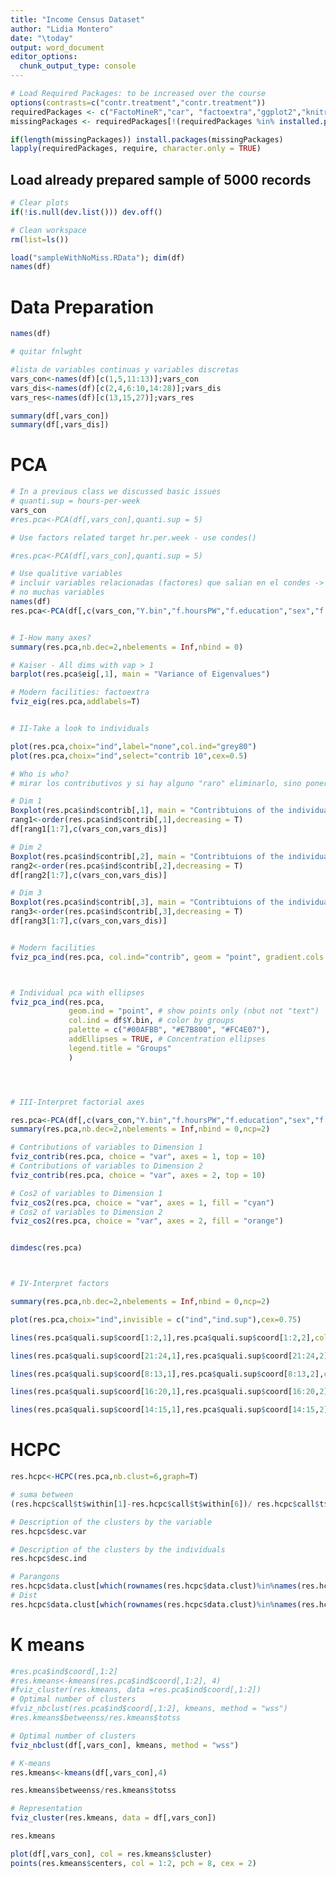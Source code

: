 ---
title: "Income Census Dataset"
author: "Lidia Montero"
date: "\today"
output: word_document
editor_options:
  chunk_output_type: console
---

```{r, include=FALSE}
# Load Required Packages: to be increased over the course
options(contrasts=c("contr.treatment","contr.treatment"))
requiredPackages <- c("FactoMineR","car", "factoextra","ggplot2","knitr")
missingPackages <- requiredPackages[!(requiredPackages %in% installed.packages()[,"Package"])]

if(length(missingPackages)) install.packages(missingPackages)
lapply(requiredPackages, require, character.only = TRUE)

```

## Load already prepared sample of 5000 records 

```{r}
# Clear plots
if(!is.null(dev.list())) dev.off()

# Clean workspace
rm(list=ls())

load("sampleWithNoMiss.RData"); dim(df)
names(df)
```

# Data Preparation

```{r}
names(df)

# quitar fnlwght

#lista de variables continuas y variables discretas
vars_con<-names(df)[c(1,5,11:13)];vars_con
vars_dis<-names(df)[c(2,4,6:10,14:28)];vars_dis
vars_res<-names(df)[c(13,15,27)];vars_res

summary(df[,vars_con])
summary(df[,vars_dis])
```

# PCA

```{r}

# In a previous class we discussed basic issues
# quanti.sup = hours-per-week
vars_con
#res.pca<-PCA(df[,vars_con],quanti.sup = 5)

# Use factors related target hr.per.week - use condes()

#res.pca<-PCA(df[,vars_con],quanti.sup = 5)

# Use qualitive variables
# incluir variables relacionadas (factores) que salian en el condes -> quali.sup = las que se han añadido
# no muchas variables 
names(df)
res.pca<-PCA(df[,c(vars_con,"Y.bin","f.hoursPW","f.education","sex","f.occupation","f.age")],quanti.sup = 5,quali.sup=6:11)


# I-How many axes?
summary(res.pca,nb.dec=2,nbelements = Inf,nbind = 0)

# Kaiser - All dims with vap > 1
barplot(res.pca$eig[,1], main = "Variance of Eigenvalues")

# Modern facilities: factoextra
fviz_eig(res.pca,addlabels=T)


# II-Take a look to individuals

plot(res.pca,choix="ind",label="none",col.ind="grey80")
plot(res.pca,choix="ind",select="contrib 10",cex=0.5)

# Who is who?
# mirar los contributivos y si hay alguno "raro" eliminarlo, sino ponerlo como suplementario?

# Dim 1
Boxplot(res.pca$ind$contrib[,1], main = "Contribtuions of the individuals in first dimension")
rang1<-order(res.pca$ind$contrib[,1],decreasing = T)
df[rang1[1:7],c(vars_con,vars_dis)]

# Dim 2
Boxplot(res.pca$ind$contrib[,2], main = "Contribtuions of the individuals in second dimension")
rang2<-order(res.pca$ind$contrib[,2],decreasing = T)
df[rang2[1:7],c(vars_con,vars_dis)]

# Dim 3
Boxplot(res.pca$ind$contrib[,3], main = "Contribtuions of the individuals in third dimension")
rang3<-order(res.pca$ind$contrib[,3],decreasing = T)
df[rang3[1:7],c(vars_con,vars_dis)]


# Modern facilities
fviz_pca_ind(res.pca, col.ind="contrib", geom = "point", gradient.cols = c("white", "red", "black" ))



# Individual pca with ellipses 
fviz_pca_ind(res.pca,
             geom.ind = "point", # show points only (nbut not "text")
             col.ind = df$Y.bin, # color by groups
             palette = c("#00AFBB", "#E7B800", "#FC4E07"),
             addEllipses = TRUE, # Concentration ellipses
             legend.title = "Groups"
             )




# III-Interpret factorial axes

res.pca<-PCA(df[,c(vars_con,"Y.bin","f.hoursPW","f.education","sex","f.occupation","f.age")],quanti.sup = 5,quali.sup=6:11,ncp=3)
summary(res.pca,nb.dec=2,nbelements = Inf,nbind = 0,ncp=2)

# Contributions of variables to Dimension 1
fviz_contrib(res.pca, choice = "var", axes = 1, top = 10)
# Contributions of variables to Dimension 2
fviz_contrib(res.pca, choice = "var", axes = 2, top = 10)

# Cos2 of variables to Dimension 1
fviz_cos2(res.pca, choice = "var", axes = 1, fill = "cyan")
# Cos2 of variables to Dimension 2
fviz_cos2(res.pca, choice = "var", axes = 2, fill = "orange")


dimdesc(res.pca)



# IV-Interpret factors

summary(res.pca,nb.dec=2,nbelements = Inf,nbind = 0,ncp=2)

plot(res.pca,choix="ind",invisible = c("ind","ind.sup"),cex=0.75)

lines(res.pca$quali.sup$coord[1:2,1],res.pca$quali.sup$coord[1:2,2],col="blue",lwd=2) # y.bin centers

lines(res.pca$quali.sup$coord[21:24,1],res.pca$quali.sup$coord[21:24,2],col="orange",lwd=2) # f.age centers

lines(res.pca$quali.sup$coord[8:13,1],res.pca$quali.sup$coord[8:13,2],col="cyan",lwd=2) # f.edu centers

lines(res.pca$quali.sup$coord[16:20,1],res.pca$quali.sup$coord[16:20,2],col="red",lwd=2) # f.occupation centers

lines(res.pca$quali.sup$coord[14:15,1],res.pca$quali.sup$coord[14:15,2],col="green",lwd=2) # sex centers


```



# HCPC 
```{r}
res.hcpc<-HCPC(res.pca,nb.clust=6,graph=T)

# suma between
(res.hcpc$call$t$within[1]-res.hcpc$call$t$within[6])/ res.hcpc$call$t$within[1]

# Description of the clusters by the variable
res.hcpc$desc.var

# Description of the clusters by the individuals
res.hcpc$desc.ind

# Parangons
res.hcpc$data.clust[which(rownames(res.hcpc$data.clust)%in%names(res.hcpc$desc.ind$para[[1]])),]
# Dist
res.hcpc$data.clust[which(rownames(res.hcpc$data.clust)%in%names(res.hcpc$desc.ind$dist[[1]])),]


```

# K means

```{r}
#res.pca$ind$coord[,1:2]
#res.kmeans<-kmeans(res.pca$ind$coord[,1:2], 4)
#fviz_cluster(res.kmeans, data =res.pca$ind$coord[,1:2])
# Optimal number of clusters
#fviz_nbclust(res.pca$ind$coord[,1:2], kmeans, method = "wss")
#res.kmeans$betweenss/res.kmeans$totss

# Optimal number of clusters
fviz_nbclust(df[,vars_con], kmeans, method = "wss")

# K-means
res.kmeans<-kmeans(df[,vars_con],4)

res.kmeans$betweenss/res.kmeans$totss

# Representation
fviz_cluster(res.kmeans, data = df[,vars_con])

res.kmeans

plot(df[,vars_con], col = res.kmeans$cluster)
points(res.kmeans$centers, col = 1:2, pch = 8, cex = 2)

```


